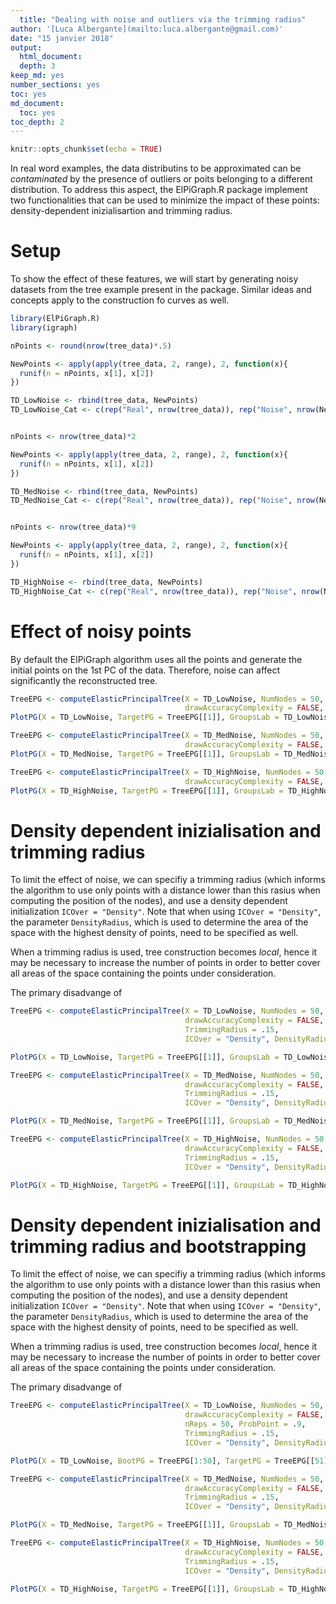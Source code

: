 ```yaml
---
  title: "Dealing with noise and outliers via the trimming radius"
author: '[Luca Albergante](mailto:luca.albergante@gmail.com)'
date: "15 janvier 2018"
output:
  html_document:
  depth: 3
keep_md: yes
number_sections: yes
toc: yes
md_document:
  toc: yes
toc_depth: 2
---
```

  
```r
knitr::opts_chunk$set(echo = TRUE)
```

In real word examples, the data distributins to be approximated can be *contaminated* by the presence of outliers or poits belonging to a different distribution. To address this aspect, the ElPiGraph.R package implement two functionalities that can be used to minimize the impact of these points: density-dependent inizialisartion and trimming radius.

# Setup

To show the effect of these features, we will start by generating noisy datasets from the tree example present in the package. Similar ideas and concepts apply to the construction fo curves as well.

```r
library(ElPiGraph.R)
library(igraph)

nPoints <- round(nrow(tree_data)*.5)

NewPoints <- apply(apply(tree_data, 2, range), 2, function(x){
  runif(n = nPoints, x[1], x[2])
})

TD_LowNoise <- rbind(tree_data, NewPoints)
TD_LowNoise_Cat <- c(rep("Real", nrow(tree_data)), rep("Noise", nrow(NewPoints)))


nPoints <- nrow(tree_data)*2

NewPoints <- apply(apply(tree_data, 2, range), 2, function(x){
  runif(n = nPoints, x[1], x[2])
})

TD_MedNoise <- rbind(tree_data, NewPoints)
TD_MedNoise_Cat <- c(rep("Real", nrow(tree_data)), rep("Noise", nrow(NewPoints)))


nPoints <- nrow(tree_data)*9

NewPoints <- apply(apply(tree_data, 2, range), 2, function(x){
  runif(n = nPoints, x[1], x[2])
})

TD_HighNoise <- rbind(tree_data, NewPoints)
TD_HighNoise_Cat <- c(rep("Real", nrow(tree_data)), rep("Noise", nrow(NewPoints)))

```

# Effect of noisy points

By default the ElPiGraph algorithm uses all the points and generate the initial points on the 1st PC of the data. Therefore, noise can affect significantly the reconstructed tree.

```r
TreeEPG <- computeElasticPrincipalTree(X = TD_LowNoise, NumNodes = 50,
                                       drawAccuracyComplexity = FALSE, drawEnergy = FALSE, drawPCAView = FALSE)
PlotPG(X = TD_LowNoise, TargetPG = TreeEPG[[1]], GroupsLab = TD_LowNoise_Cat, DimToPlot = 1:2)
```


```r
TreeEPG <- computeElasticPrincipalTree(X = TD_MedNoise, NumNodes = 50,
                                       drawAccuracyComplexity = FALSE, drawEnergy = FALSE, drawPCAView = FALSE)
PlotPG(X = TD_MedNoise, TargetPG = TreeEPG[[1]], GroupsLab = TD_MedNoise_Cat, DimToPlot = 1:2)
```


```r
TreeEPG <- computeElasticPrincipalTree(X = TD_HighNoise, NumNodes = 50,
                                       drawAccuracyComplexity = FALSE, drawEnergy = FALSE, drawPCAView = FALSE)
PlotPG(X = TD_HighNoise, TargetPG = TreeEPG[[1]], GroupsLab = TD_HighNoise_Cat, DimToPlot = 1:2)
```


# Density dependent inizialisation and trimming radius

To limit the effect of noise, we can specifiy a trimming radius (which informs the algorithm to use only points with a distance lower than this rasius when computing the position of the nodes), and use a density dependent initialization `ICOver = "Density"`. Note that when using `ICOver = "Density"`, the parameter `DensityRadius`, which is used to determine the area of the space with the highest density of points, need to be specified as well.

When a trimming radius is used, tree construction becomes *local*, hence it may be necessary to increase the number of points in order to better cover all areas of the space containing the points under consideration.

The primary disadvange of 

```r
TreeEPG <- computeElasticPrincipalTree(X = TD_LowNoise, NumNodes = 50,
                                       drawAccuracyComplexity = FALSE, drawEnergy = FALSE, drawPCAView = FALSE,
                                       TrimmingRadius = .15,
                                       ICOver = "Density", DensityRadius = .15)

PlotPG(X = TD_LowNoise, TargetPG = TreeEPG[[1]], GroupsLab = TD_LowNoise_Cat, DimToPlot = 1:2)
```



```r
TreeEPG <- computeElasticPrincipalTree(X = TD_MedNoise, NumNodes = 50,
                                       drawAccuracyComplexity = FALSE, drawEnergy = FALSE, drawPCAView = FALSE,
                                       TrimmingRadius = .15,
                                       ICOver = "Density", DensityRadius = .15)

PlotPG(X = TD_MedNoise, TargetPG = TreeEPG[[1]], GroupsLab = TD_MedNoise_Cat, DimToPlot = 1:2)
```



```r
TreeEPG <- computeElasticPrincipalTree(X = TD_HighNoise, NumNodes = 50,
                                       drawAccuracyComplexity = FALSE, drawEnergy = FALSE, drawPCAView = FALSE,
                                       TrimmingRadius = .15,
                                       ICOver = "Density", DensityRadius = .15)

PlotPG(X = TD_HighNoise, TargetPG = TreeEPG[[1]], GroupsLab = TD_HighNoise_Cat, DimToPlot = 1:2)
```


# Density dependent inizialisation and trimming radius and bootstrapping

To limit the effect of noise, we can specifiy a trimming radius (which informs the algorithm to use only points with a distance lower than this rasius when computing the position of the nodes), and use a density dependent initialization `ICOver = "Density"`. Note that when using `ICOver = "Density"`, the parameter `DensityRadius`, which is used to determine the area of the space with the highest density of points, need to be specified as well.

When a trimming radius is used, tree construction becomes *local*, hence it may be necessary to increase the number of points in order to better cover all areas of the space containing the points under consideration.

The primary disadvange of 

```r
TreeEPG <- computeElasticPrincipalTree(X = TD_LowNoise, NumNodes = 50,
                                       drawAccuracyComplexity = FALSE, drawEnergy = FALSE, drawPCAView = FALSE,
                                       nReps = 50, ProbPoint = .9,
                                       TrimmingRadius = .15,
                                       ICOver = "Density", DensityRadius = .15)

PlotPG(X = TD_LowNoise, BootPG = TreeEPG[1:50], TargetPG = TreeEPG[[51]], GroupsLab = TD_LowNoise_Cat, DimToPlot = 1:2)
```



```r
TreeEPG <- computeElasticPrincipalTree(X = TD_MedNoise, NumNodes = 50,
                                       drawAccuracyComplexity = FALSE, drawEnergy = FALSE, drawPCAView = FALSE,
                                       TrimmingRadius = .15,
                                       ICOver = "Density", DensityRadius = .15)

PlotPG(X = TD_MedNoise, TargetPG = TreeEPG[[1]], GroupsLab = TD_MedNoise_Cat, DimToPlot = 1:2)
```



```r
TreeEPG <- computeElasticPrincipalTree(X = TD_HighNoise, NumNodes = 50,
                                       drawAccuracyComplexity = FALSE, drawEnergy = FALSE, drawPCAView = FALSE,
                                       TrimmingRadius = .15,
                                       ICOver = "Density", DensityRadius = .15)

PlotPG(X = TD_HighNoise, TargetPG = TreeEPG[[1]], GroupsLab = TD_HighNoise_Cat, DimToPlot = 1:2)
```




